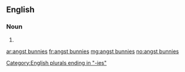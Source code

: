 ==English==

===Noun===
{{head|en|plural|head=[[angst]] [[bunnies]]}}

# {{plural of|angst bunny|lang=en}}

[[Category:English plurals ending in "-ies"]]

[[ar:angst bunnies]]
[[fr:angst bunnies]]
[[mg:angst bunnies]]
[[no:angst bunnies]]
